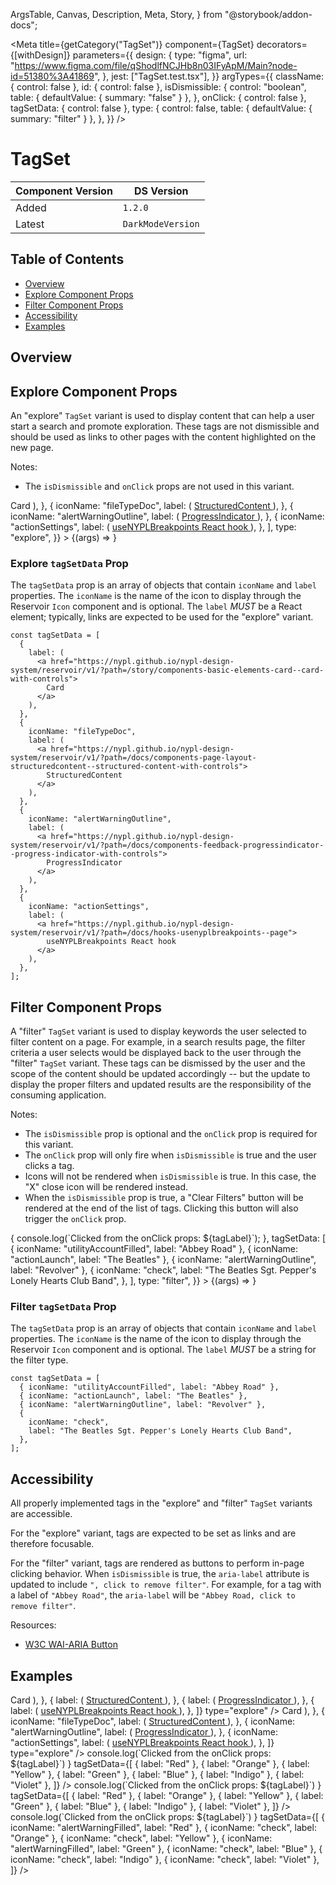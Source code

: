   ArgsTable,
  Canvas,
  Description,
  Meta,
  Story,
} from "@storybook/addon-docs";


<Meta
  title={getCategory("TagSet")}
  component={TagSet}
  decorators={[withDesign]}
  parameters={{
    design: {
      type: "figma",
      url: "https://www.figma.com/file/qShodlfNCJHb8n03IFyApM/Main?node-id=51380%3A41869",
    },
    jest: ["TagSet.test.tsx"],
  }}
  argTypes={{
    className: { control: false },
    id: { control: false },
    isDismissible: {
      control: "boolean",
      table: { defaultValue: { summary: "false" } },
    },
    onClick: { control: false },
    tagSetData: { control: false },
    type: {
      control: false,
      table: { defaultValue: { summary: "filter" } },
    },
  }}
/>

# TagSet

| Component Version | DS Version        |
| ----------------- | ----------------- |
| Added             | `1.2.0`           |
| Latest            | `DarkModeVersion` |

## Table of Contents

- [Overview](#overview)
- [Explore Component Props](#explore-component-props)
- [Filter Component Props](#filter-component-props)
- [Accessibility](#accessibility)
- [Examples](#examples)

## Overview

<Description of={TagSet} />

## Explore Component Props

An "explore" `TagSet` variant is used to display content that can help a user
start a search and promote exploration. These tags are not dismissible and should
be used as links to other pages with the content highlighted on the new page.

Notes:

- The `isDismissible` and `onClick` props are not used in this variant.

<Canvas withToolbar>
  <Story
    name="TagSet Explore with Controls"
    argTypes={{
      isDismissible: { table: { disable: true } },
      onClick: { table: { disable: true } },
      tagSetData: { control: false },
    }}
    args={{
      className: undefined,
      id: "tagSet-id-explore",
      isDismissible: undefined,
      onClick: undefined,
      tagSetData: [
        {
          label: (
            <a href="https://nypl.github.io/nypl-design-system/reservoir/v1/?path=/story/components-basic-elements-card--card-with-controls">
              Card
            </a>
          ),
        },
        {
          iconName: "fileTypeDoc",
          label: (
            <a href="https://nypl.github.io/nypl-design-system/reservoir/v1/?path=/docs/components-page-layout-structuredcontent--structured-content-with-controls">
              StructuredContent
            </a>
          ),
        },
        {
          iconName: "alertWarningOutline",
          label: (
            <a href="https://nypl.github.io/nypl-design-system/reservoir/v1/?path=/docs/components-feedback-progressindicator--progress-indicator-with-controls">
              ProgressIndicator
            </a>
          ),
        },
        {
          iconName: "actionSettings",
          label: (
            <a href="https://nypl.github.io/nypl-design-system/reservoir/v1/?path=/docs/hooks-usenyplbreakpoints--page">
              useNYPLBreakpoints React hook
            </a>
          ),
        },
      ],
      type: "explore",
    }}
  >
    {(args) => <TagSet {...args} />}
  </Story>
</Canvas>

<ArgsTable story="TagSet Explore with Controls" />

### Explore `tagSetData` Prop

The `tagSetData` prop is an array of objects that contain `iconName` and `label`
properties. The `iconName` is the name of the icon to display through the
Reservoir `Icon` component and is optional. The `label` _MUST_ be a React
element; typically, links are expected to be used for the "explore" variant.

```tsx
const tagSetData = [
  {
    label: (
      <a href="https://nypl.github.io/nypl-design-system/reservoir/v1/?path=/story/components-basic-elements-card--card-with-controls">
        Card
      </a>
    ),
  },
  {
    iconName: "fileTypeDoc",
    label: (
      <a href="https://nypl.github.io/nypl-design-system/reservoir/v1/?path=/docs/components-page-layout-structuredcontent--structured-content-with-controls">
        StructuredContent
      </a>
    ),
  },
  {
    iconName: "alertWarningOutline",
    label: (
      <a href="https://nypl.github.io/nypl-design-system/reservoir/v1/?path=/docs/components-feedback-progressindicator--progress-indicator-with-controls">
        ProgressIndicator
      </a>
    ),
  },
  {
    iconName: "actionSettings",
    label: (
      <a href="https://nypl.github.io/nypl-design-system/reservoir/v1/?path=/docs/hooks-usenyplbreakpoints--page">
        useNYPLBreakpoints React hook
      </a>
    ),
  },
];
```

## Filter Component Props

A "filter" `TagSet` variant is used to display keywords the user selected to
filter content on a page. For example, in a search results page, the filter
criteria a user selects would be displayed back to the user through the "filter"
`TagSet` variant. These tags can be dismissed by the user and the scope of the
content should be updated accordingly -- but the update to display the proper
filters and updated results are the responsibility of the consuming application.

Notes:

- The `isDismissible` prop is optional and the `onClick` prop is required for
  this variant.
- The `onClick` prop will only fire when `isDismissible` is true and the user
  clicks a tag.
- Icons will not be rendered when `isDismissible` is true. In this case, the "X"
  close icon will be rendered instead.
- When the `isDismissible` prop is true, a "Clear Filters" button will be
  rendered at the end of the list of tags. Clicking this button will also
  trigger the `onClick` prop.

<Canvas withToolbar>
  <Story
    name="TagSet Filter with Controls"
    args={{
      className: undefined,
      id: "tagSet-id-filter",
      isDismissible: true,
      onClick: (tagLabel) => {
        console.log(`Clicked from the onClick props: ${tagLabel}`);
      },
      tagSetData: [
        { iconName: "utilityAccountFilled", label: "Abbey Road" },
        { iconName: "actionLaunch", label: "The Beatles" },
        { iconName: "alertWarningOutline", label: "Revolver" },
        {
          iconName: "check",
          label: "The Beatles Sgt. Pepper's Lonely Hearts Club Band",
        },
      ],
      type: "filter",
    }}
  >
    {(args) => <TagSet {...args} />}
  </Story>
</Canvas>

<ArgsTable story="TagSet Filter with Controls" />

### Filter `tagSetData` Prop

The `tagSetData` prop is an array of objects that contain `iconName` and `label`
properties. The `iconName` is the name of the icon to display through the
Reservoir `Icon` component and is optional. The `label` _MUST_ be a string for
the filter type.

```tsx
const tagSetData = [
  { iconName: "utilityAccountFilled", label: "Abbey Road" },
  { iconName: "actionLaunch", label: "The Beatles" },
  { iconName: "alertWarningOutline", label: "Revolver" },
  {
    iconName: "check",
    label: "The Beatles Sgt. Pepper's Lonely Hearts Club Band",
  },
];
```

## Accessibility

All properly implemented tags in the "explore" and "filter" `TagSet` variants
are accessible.

For the "explore" variant, tags are expected to be set as links and are
therefore focusable.

For the "filter" variant, tags are rendered as buttons to perform in-page
clicking behavior. When `isDismissible` is true, the `aria-label` attribute is
updated to include `", click to remove filter"`. For example, for a tag with a
label of `"Abbey Road"`, the `aria-label` will be
`"Abbey Road, click to remove filter"`.

Resources:

- [W3C WAI-ARIA Button](https://www.w3.org/WAI/ARIA/apg/patterns/button/)

## Examples

<Canvas>
  <DSProvider>
    <VStack align="stretch" gap="l">
      <TagSet
        tagSetData={[
          {
            label: (
              <a href="https://nypl.github.io/nypl-design-system/reservoir/v1/?path=/story/components-basic-elements-card--card-with-controls">
                Card
              </a>
            ),
          },
          {
            label: (
              <a href="https://nypl.github.io/nypl-design-system/reservoir/v1/?path=/docs/components-page-layout-structuredcontent--structured-content-with-controls">
                StructuredContent
              </a>
            ),
          },
          {
            label: (
              <a href="https://nypl.github.io/nypl-design-system/reservoir/v1/?path=/docs/components-feedback-progressindicator--progress-indicator-with-controls">
                ProgressIndicator
              </a>
            ),
          },
          {
            label: (
              <a href="https://nypl.github.io/nypl-design-system/reservoir/v1/?path=/docs/hooks-usenyplbreakpoints--page">
                useNYPLBreakpoints React hook
              </a>
            ),
          },
        ]}
        type="explore"
      />
      <TagSet
        tagSetData={[
          {
            label: (
              <a href="https://nypl.github.io/nypl-design-system/reservoir/v1/?path=/story/components-basic-elements-card--card-with-controls">
                Card
              </a>
            ),
          },
          {
            iconName: "fileTypeDoc",
            label: (
              <a href="https://nypl.github.io/nypl-design-system/reservoir/v1/?path=/docs/components-page-layout-structuredcontent--structured-content-with-controls">
                StructuredContent
              </a>
            ),
          },
          {
            iconName: "alertWarningOutline",
            label: (
              <a href="https://nypl.github.io/nypl-design-system/reservoir/v1/?path=/docs/components-feedback-progressindicator--progress-indicator-with-controls">
                ProgressIndicator
              </a>
            ),
          },
          {
            iconName: "actionSettings",
            label: (
              <a href="https://nypl.github.io/nypl-design-system/reservoir/v1/?path=/docs/hooks-usenyplbreakpoints--page">
                useNYPLBreakpoints React hook
              </a>
            ),
          },
        ]}
        type="explore"
      />
      <TagSet
        onClick={(tagLabel) =>
          console.log(`Clicked from the onClick props: ${tagLabel}`)
        }
        tagSetData={[
          { label: "Red" },
          { label: "Orange" },
          { label: "Yellow" },
          { label: "Green" },
          { label: "Blue" },
          { label: "Indigo" },
          { label: "Violet" },
        ]}
      />
      <TagSet
        isDismissible
        onClick={(tagLabel) =>
          console.log(`Clicked from the onClick props: ${tagLabel}`)
        }
        tagSetData={[
          { label: "Red" },
          { label: "Orange" },
          { label: "Yellow" },
          { label: "Green" },
          { label: "Blue" },
          { label: "Indigo" },
          { label: "Violet" },
        ]}
      />
      <TagSet
        onClick={(tagLabel) =>
          console.log(`Clicked from the onClick props: ${tagLabel}`)
        }
        tagSetData={[
          { iconName: "alertWarningFilled", label: "Red" },
          { iconName: "check", label: "Orange" },
          { iconName: "check", label: "Yellow" },
          { iconName: "alertWarningFilled", label: "Green" },
          { iconName: "check", label: "Blue" },
          { iconName: "check", label: "Indigo" },
          { iconName: "check", label: "Violet" },
        ]}
      />
    </VStack>
  </DSProvider>
</Canvas>
